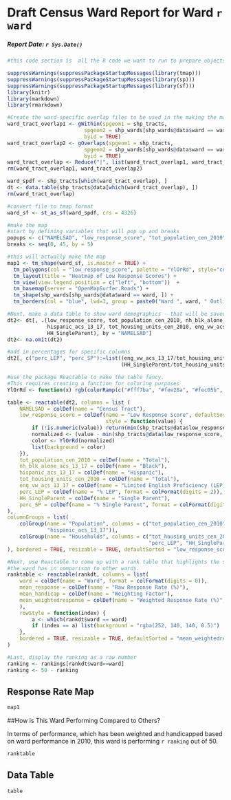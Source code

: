 # Draft Census Ward Report for Ward `r ward`
##### Report Date: `r Sys.Date()`

```r
#this code section is  all the R code we want to run to prepare objects for the report itself. All processing, reformatting, library loading, etc. should be done in this r chunk. Actually creating the maps and tables and any text should be done in later code sections. 

suppressWarnings(suppressPackageStartupMessages(library(tmap)))
suppressWarnings(suppressPackageStartupMessages(library(sp)))
suppressWarnings(suppressPackageStartupMessages(library(sf)))
library(knitr)
library(markdown)
library(rmarkdown)

#Create the ward-specific overlap files to be used in the making the map and table
ward_tract_overlap1 <- gWithin(spgeom1 = shp_tracts, 
                         spgeom2 = shp_wards[shp_wards@data$ward == ward, ],
                         byid = TRUE) 
ward_tract_overlap2 <- gOverlaps(spgeom1 = shp_tracts, 
                         spgeom2 = shp_wards[shp_wards@data$ward == ward, ],
                         byid = TRUE)
ward_tract_overlap <- Reduce("|", list(ward_tract_overlap1, ward_tract_overlap2))
rm(ward_tract_overlap1, ward_tract_overlap2)

ward_spdf <- shp_tracts[which(ward_tract_overlap), ]
dt <- data.table(shp_tracts@data[which(ward_tract_overlap), ])
rm(ward_tract_overlap)

#convert file to tmap format
ward_sf <- st_as_sf(ward_spdf, crs = 4326)

#make the map
#start by defining variables that will pop up and breaks
popups <- c("NAMELSAD", "low_response_score", "tot_population_cen_2010", "tot_housing_units_cen_2010", "nh_blk_alone_acs_13_17", "hispanic_acs_13_17", "eng_vw_acs_13_17", "HH_SingleParent")
breaks <- seq(0, 45, by = 5)

#this will actually make the map
map1 <- tm_shape(ward_sf, is.master = TRUE) + 
  tm_polygons(col = "low_response_score", palette = "YlOrRd", style="cont", alpha = .7, title = "Low       Response Score", breaks=breaks, popup.var = popups, group = "Relevant Ward Census Tracts") +
  tm_layout(title = "Heatmap of Low Response Scores") +
  tm_view(view.legend.position = c("left", "bottom"))  +
  tm_basemap(server = "OpenMapSurfer.Roads") +
  tm_shape(shp_wards[shp_wards@data$ward == ward, ]) +
  tm_borders(col = "blue", lwd=3, group = paste0("Ward ", ward, " Outline"))

#Next, make a data table to show ward demographics - that will be saved as dt2
dt2<- dt[, .(low_response_score, tot_population_cen_2010, nh_blk_alone_acs_13_17, 
             hispanic_acs_13_17, tot_housing_units_cen_2010, eng_vw_acs_13_17,
             HH_SingleParent), by = "NAMELSAD"]
dt2<- na.omit(dt2)

#add in percentages for specific columns
dt2[, c("perc_LEP", "perc_SP"):=list((eng_vw_acs_13_17/tot_housing_units_cen_2010*100), 
                                     (HH_SingleParent/tot_housing_units_cen_2010*100)), ]

#use the package Reactable to make the table fancy. 
#This requires creating a function for coloring purposes
YlOrRd <- function(x) rgb(colorRamp(c("#fff7ba", "#fee28a", "#fec05b", "#fd923e", "#fc502a", "#df171c", "#b00026"))(x), maxColorValue = 255)

table <- reactable(dt2, columns = list (
    NAMELSAD = colDef(name = "Census Tract"),
    low_response_score = colDef(name = "Low Response Score", defaultSortOrder = "desc", 
                                style = function(value) {
        if (!is.numeric(value)) return(min(shp_tracts@data$low_response_score, na.rm=TRUE))
        normalized <- (value - min(shp_tracts@data$low_response_score, na.rm=TRUE)) / (max(shp_tracts@data$low_response_score, na.rm=TRUE) - min(shp_tracts@data$low_response_score, na.rm=TRUE))
        color <- YlOrRd(normalized)
        list(background = color)
    }),
    tot_population_cen_2010 = colDef(name = "Total"),
    nh_blk_alone_acs_13_17 = colDef(name = "Black"), 
    hispanic_acs_13_17 = colDef(name = "Hispanic"),
    tot_housing_units_cen_2010 = colDef(name = "Total"),
    eng_vw_acs_13_17 = colDef(name = "Limited English Proficiency (LEP)"),
    perc_LEP = colDef(name = "% LEP", format = colFormat(digits = 2)),
    HH_SingleParent = colDef(name = "Single Parent"),
    perc_SP = colDef(name = "% Single Parent", format = colFormat(digits = 2))
), 
columnGroups = list(
    colGroup(name = "Population", columns = c("tot_population_cen_2010", "nh_blk_alone_acs_13_17",
             "hispanic_acs_13_17")),
    colGroup(name = "Households", columns = c("tot_housing_units_cen_2010", "eng_vw_acs_13_17", 
                                              "perc_LEP", "HH_SingleParent", "perc_SP"))
), bordered = TRUE, resizable = TRUE, defaultSorted = "low_response_score")

#Next, use Reactable to come up with a rank table that highlights the specific position
#the ward has in comparison to other wards. 
ranktable <- reactable(rankdt, columns = list(
    ward = colDef(name = "Ward", format = colFormat(digits = 0)),
    mean_response = colDef(name = "Raw Response Rate (%)"),
    mean_handicap = colDef(name = "Weighting Factor"),
    mean_weightedresponse = colDef(name = "Weighted Response Rate (%)", defaultSortOrder = "desc")
    ), 
    rowStyle = function(index) {
        a <- which(rankdt$ward == ward)
        if (index == a) list(background = "rgba(252, 140, 140, 0.5)")
    }, 
    bordered = TRUE, resizable = TRUE, defaultSorted = "mean_weightedresponse", defaultColDef = colDef(format = colFormat(digits = 2))
)

#Last, display the ranking as a raw number
ranking <- rankings[rankdt$ward==ward]
ranking <- 50 - ranking

```

## Response Rate Map

```r
map1
```

##How is This Ward Performing Compared to Others?

In terms of performance, which has been weighted and handicapped based on ward performance in 2010, this ward is performing `r ranking` out of 50. 

```r
ranktable
```

## Data Table

```r
table
```